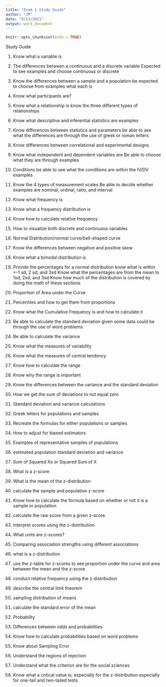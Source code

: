 ```yaml
---
title: "Exam 1 Study Guide"
author: "JP"
date: "9/13/2021"
output: word_document
---
```


```r
knitr::opts_chunk$set(echo = TRUE)
```

Study Guide

1. Know what a variable is

2. The differences between a continuous and a discrete variable
           Expected to see examples and choose continuous or discrete
           
3. Know the differences between a sample and a population
           be expected to choose from examples what each is
           
4. Know what participants are?

5. Know what a relationship is
           know the three different types of relationships
           
6. Know what descriptive and inferential statistics are
           examples
           
7. Know differences between statistics and parameters
           be able to see what the differences are through the use of greek or roman letters
           
8. Know differences between correlational and experimental designs

9. Know what independent and dependent variables are
           Be able to choose what they are through examples
           
10. Conditions
           be able to see what the conditions are within the IV/DV examples
           
11. Know the 4 types of measurement scales
           Be able to decide whether examples are nominal, ordinal, ratio, and interval
           
12. Know what frequency is

13. Know what a frequency distribution is

14. Know how to calculate relative frequency

15. How to visualize both discrete and continuous variables

16. Normal Distribution/normal curve/bell-shaped curve

17. Know the differences between negative and positive skew

18. Know what a bimodal distribution is

19. Provide the percentages for a normal distribution
           know what is within +-1 sd, 2 sd, and 3sd
           Know what the percentages are from the mean to 1sd, 2sd, and 3sd
           Know how much of the distribution is covered by doing the math of these sections
           
20. Proportion of Area under the Curve

21. Percentiles and how to get them from proportions

22. Know what the Cumulative Frequency is and how to calculate it
           
23. Be able to calculate the standard deviation given some data
  could be through the use of word problems

24. Be able to calculate the variance

25. Know what the measures of variability

26. Know what the measures of central tendency

27. Know how to calculate the range

28. Know why the range is important

29. Know the differences between the variance and the standard deviation

30. How we get the sum of deviations to not equal zero

31. Standard deviation and variance calculations

32. Greek letters for populations and samples

33. Recreate the formulas for either populations or samples

34. How to adjust for biased estimators

35. Examples of representative samples of populations

36. estimated population standard deviation and variance

37. Sum of Squared Xs or Squared Sum of X

38. What is a z-score

39. What is the mean of the z-distribution

40. calculate the sample and population z-score

41. Know how to calculate the formula based on whether or not it is a sample or population

42. calculate the raw score from a given z-score

43. Interpret scores using the z-distribution

44. What units are z-scores?

45. Comparing association strengths using different associations

46. what is a z-distribution

47. use the z-table for z-scores to see proportion under the curve and area between the mean and the z-score

48. conduct relative frequency using the z-distribution

49. describe the central limit theorem

50. sampling distribution of means

51. calculate the standard error of the mean

52. Probability

53. Differences between odds and probabilities

54. Know how to calculate probabilities based on word problems

55. Know about Sampling Error

56. Understand the regions of rejection

57. Understand what the criterion are for the social sciences

58. Know what a critical value is; especially for the z-distribution
  especially for one-tail and two-tailed tests